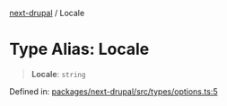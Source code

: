[next-drupal](../globals.mdx) / Locale

# Type Alias: Locale

> **Locale**: `string`

Defined in: [packages/next-drupal/src/types/options.ts:5](https://github.com/chapter-three/next-drupal/blob/b814feb907442ea504825c35810c973aeb865442/packages/next-drupal/src/types/options.ts#L5)
